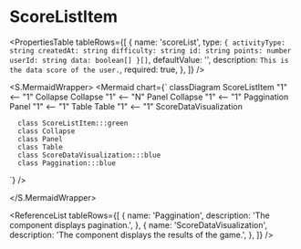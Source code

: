 

<Meta title="ApplicationModel/Components/Pages/AdminPage/UserResults/ScoreListItem/docs" />

# ScoreListItem

<ComponentInfoTable
  name="ScoreListItem"
  description="The component displays pagination."
  source="components/pages/admin-pages/user-results/score-list-item"
/>

<PropertiesTable
  tableRows={[
    {
      name: 'scoreList',
      type: `{
          activityType: string
          createdAt: string
          difficulty: string
          id: string
          points: number
          userId: string
          data: boolean[]
      }[]`,
      defaultValue: '',
      description: `This is the data score of the user.`,
      required: true,
    },
  ]}
/>

<S.MermaidWrapper>
<Mermaid
  chart={`
     classDiagram
      ScoreListItem "1" <-- "1" Collapse
      Collapse "1" <-- "N" Panel
      Collapse "1" <-- "1" Paggination
      Panel "1" <-- "1" Table
      Table "1" <-- "1" ScoreDataVisualization

      class ScoreListItem:::green
      class Collapse
      class Panel
      class Table
      class ScoreDataVisualization:::blue
      class Paggination:::blue

`}
/>

</S.MermaidWrapper>

<ReferenceList
  tableRows={[
    {
      name: 'Paggination',
      description: 'The component displays pagination.',
    },
    {
      name: 'ScoreDataVisualization',
      description: 'The component displays the results of the game.',
    },
  ]}
/>
